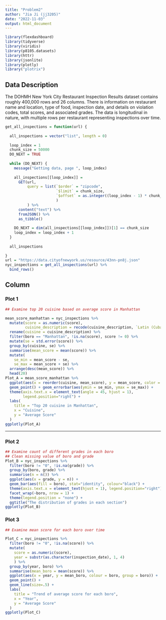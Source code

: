 ```yaml
---
title: "Problem2"
author: "Jia Ji (jj3205)"
date: "2022-11-03"
output: html_document
---
```

```r
library(flexdashboard)
library(tidyverse)
library(viridis)
library(p8105.datasets)
library(httr)
library(jsonlite)
library(plotly)
library("plotrix") 
```

## Data Description

The DOHMH New York City Restaurant Inspection Results dataset contains roughly 400,000 rows and 26 columns. There is information on restaurant name and location, type of food, inspection date, and details on violation codes, total scores, and associated grades. The data is longitudinal in nature, with multiple rows per restaurant representing inspections over time. 

```r
get_all_inspections = function(url) {
  
  all_inspections = vector("list", length = 0)
  
  loop_index = 1
  chunk_size = 50000
  DO_NEXT = TRUE
  
  while (DO_NEXT) {
    message("Getting data, page ", loop_index)
    
    all_inspections[[loop_index]] = 
      GET(url,
          query = list(`$order` = "zipcode",
                       `$limit` = chunk_size,
                       `$offset` = as.integer((loop_index - 1) * chunk_size)
                       )
          ) %>%
      content("text") %>%
      fromJSON() %>%
      as_tibble()
    
    DO_NEXT = dim(all_inspections[[loop_index]])[1] == chunk_size
    loop_index = loop_index + 1
  }
  
  all_inspections
  
}
url = "https://data.cityofnewyork.us/resource/43nn-pn8j.json"
nyc_inspections = get_all_inspections(url) %>%
  bind_rows() 
```

Column {data-width=650}
-----------------------------------------------------------------------

### Plot 1

```r
## Examine top 20 cuisine based on average score in Manhattan

mean_score_manhattan = nyc_inspections %>% 
  mutate(score = as.numeric(score),
         cuisine_description = recode(cuisine_description, `Latin (Cuban, Dominican, Puerto Rican, South & Central American)` = 'Latin')) %>% 
  rename(cuisine = cuisine_description) %>% 
  filter(boro == "Manhattan", !is.na(score), score != 0) %>% 
  mutate(se = std.error(score)) %>% 
  group_by(cuisine, se) %>% 
  summarise(mean_score = mean(score)) %>%
  mutate(
    se_min = mean_score - se,
    se_max = mean_score + se) %>% 
  arrange(desc(mean_score)) %>% 
  head(20)
Plot_A = mean_score_manhattan %>% 
  ggplot(aes(x = reorder(cuisine, mean_score), y = mean_score, color = cuisine)) + 
  geom_point() + geom_errorbar(aes(ymin = se_min, ymax = se_max)) +
  theme(axis.text.x = element_text(angle = 45, hjust = 1), 
        legend.position="right") +
  labs(
    title = "Top 20 cuisine in Manhattan",
    x = "Cuisine",
    y = "Average Score"
  )
ggplotly(Plot_A)
```


-----------------------------------------------------------------------

### Plot 2

```r
## Examine count of different grades in each boro
## Clean missing value of boro and grade
Plot_B = nyc_inspections %>% 
  filter(boro != "0", !is.na(grade)) %>% 
  group_by(boro, grade) %>% 
  summarise(n = n()) %>% 
  ggplot(aes(x = grade, y = n)) +
  geom_bar(aes(fill = boro), stat="identity", colour="black") +
  theme(axis.text.x = element_text(hjust = 1), legend.position="right") + 
  facet_wrap(~boro, nrow = 1) + 
  theme(legend.position = "none") + 
  ggtitle("The distribution of grades in each section")
ggplotly(Plot_B)
```

### Plot 3

```r
## Examine mean score for each boro over time

Plot_C = nyc_inspections %>% 
  filter(boro != "0", !is.na(score)) %>% 
  mutate(
    score = as.numeric(score),
    year = substr(as.character(inspection_date), 1, 4)
    ) %>% 
  group_by(year, boro) %>% 
  summarise(mean_boro = mean(score)) %>% 
  ggplot(aes(x = year, y = mean_boro, colour = boro, group = boro)) +
  geom_point() + 
  geom_line(size=.5) +
  labs(
    title = "Trend of average score for each boro",
    x = "Year",
    y = "Average Score"
  )
ggplotly(Plot_C)
```

